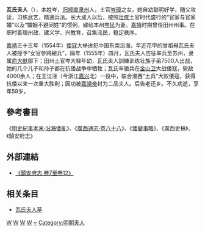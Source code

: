 '''瓦氏夫人'''（{{bd|1496年||1555年||catIdx=C}}），本姓岑，[[归顺|归顺]][[直隶州|直隶州]]人，土官[[岑璋|岑璋]]之女。她自幼聪明好学，随父攻读，习练武艺，精通兵法。长大成人以后，按照[[壮族|壮族]]土官时代盛行的“官家与官家婚”以及“婚姻不避同姓”的惯例，嫁给本州[[岑猛|岑猛]]为妻。[[嘉靖|嘉靖]]时期曾任田州州事。在职时善理州政，建义学、兴教育，召集流民，稳定秩序。

[[嘉靖|嘉靖]]三十三年（1554年）[[倭寇|倭寇]]大举进犯中国东南沿海，年近花甲的曾祖母瓦氏夫人被授予“女官參將總兵”，隔年（1555年）四月，瓦氏夫人应征率兵至苏州，隶属[[俞大猷|俞大猷]]部下；田州土官岑大禄年幼，瓦氏夫人訓練训练壮族子弟7500人出战，她的几个儿子和孙子都在抗倭战争中牺牲；瓦氏率狼兵在[[金山卫|金山卫]]大战倭寇，毙敌4000余人；在王江泾（今浙江[[嘉兴|嘉兴]]北）一役中，联合湘西“土兵”大败倭寇，获得抗倭以来一次重大胜利；因功被[[嘉靖帝|嘉靖帝]]封为二品夫人。后告老还乡。不久病逝，享年59岁。

==參考書目==
《[[:s:明史紀事本末/卷55|明史紀事本末·沿海倭亂]]》、《[[:s:廣西通志_(四庫全書本)/卷088|廣西通志·卷八十八]]》、《[[:s:倭變事略|倭變事略]]》、《廣西史稿》、《鎮安府志》

==外部連結==
*[http://ctext.org/wiki.pl?if=gb&chapter=676094#p60 《鎮安府志·卷7至卷12》] {{Wayback|url=http://ctext.org/wiki.pl?if=gb&chapter=676094#p60 |date=20200617164239 }}
== 相关条目 ==
*[[瓦氏夫人墓|瓦氏夫人墓]]
[[Category:明朝军事人物|W]]
[[Category:中國女性軍事人物|W]]
[[Category:壮族人|W]]
[[Category:明朝女性人物|W]]
[[Category:岑姓|~]]
[[Category:明朝夫人|Category:明朝夫人]]